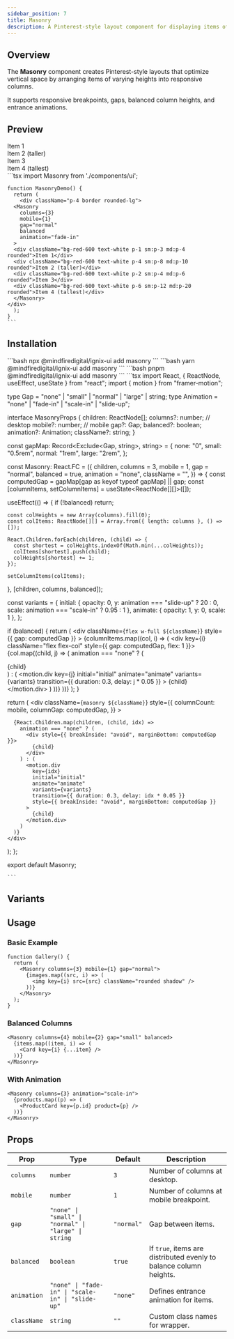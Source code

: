 ```yaml
---
sidebar_position: 7
title: Masonry
description: A Pinterest-style layout component for displaying items of varying heights in a responsive grid.
---
```



## Overview

The **Masonry** component creates Pinterest-style layouts that optimize vertical space by arranging items of varying heights into responsive columns.

It supports responsive breakpoints, gaps, balanced column heights, and entrance animations.

## Preview

<Tabs defaultValue="preview">
  <TabItem value="preview" label="Preview" default>
    <div className="p-4 border rounded-lg">
      <Masonry 
        columns={3}
        mobile={1}
        gap="normal"
        balanced
        animation="fade-in"
      >
      <div className="bg-red-600 text-white p-1 sm:p-3 md:p-4 rounded">Item 1</div>
      <div className="bg-red-600 text-white p-4 sm:p-8 md:p-10 rounded">Item 2 (taller)</div>
      <div className="bg-red-600 text-white p-2 sm:p-4 md:p-6 rounded">Item 3</div>
      <div className="bg-red-600 text-white p-6 sm:p-12 md:p-20 rounded">Item 4 (tallest)</div>
      </Masonry>
    </div>
  </TabItem>
  <TabItem value="code" label="Code">
    ```tsx
    import Masonry from './components/ui';

    function MasonryDemo() {
      return (
        <div className="p-4 border rounded-lg">
      <Masonry 
        columns={3}
        mobile={1}
        gap="normal"
        balanced
        animation="fade-in"
      >
      <div className="bg-red-600 text-white p-1 sm:p-3 md:p-4 rounded">Item 1</div>
      <div className="bg-red-600 text-white p-4 sm:p-8 md:p-10 rounded">Item 2 (taller)</div>
      <div className="bg-red-600 text-white p-2 sm:p-4 md:p-6 rounded">Item 3</div>
      <div className="bg-red-600 text-white p-6 sm:p-12 md:p-20 rounded">Item 4 (tallest)</div>
      </Masonry>
    </div>
      );
    }
    ```
  </TabItem>
</Tabs>

## Installation

<Tabs>
  <TabItem value="npm" label="npm" default>
    ```bash
    npx @mindfiredigital/ignix-ui add masonry
    ```
  </TabItem>
  <TabItem value="yarn" label="Yarn">
    ```bash
    yarn @mindfiredigital/ignix-ui add masonry
    ```
  </TabItem>
  <TabItem value="pnpm" label="pnpm">
    ```bash
    pnpm @mindfiredigital/ignix-ui add masonry
    ```
  </TabItem>
  <TabItem value="manual" label="manual">
    ```tsx
    import React, { ReactNode, useEffect, useState } from "react";
import { motion } from "framer-motion";

type Gap = "none" | "small" | "normal" | "large" | string;
type Animation = "none" | "fade-in" | "scale-in" | "slide-up";

interface MasonryProps {
  children: ReactNode[];
  columns?: number; // desktop
  mobile?: number; // mobile
  gap?: Gap;
  balanced?: boolean;
  animation?: Animation;
  className?: string;
}

const gapMap: Record<Exclude<Gap, string>, string> = {
  none: "0",
  small: "0.5rem",
  normal: "1rem",
  large: "2rem",
};

const Masonry: React.FC<MasonryProps> = ({
  children,
  columns = 3,
  mobile = 1,
  gap = "normal",
  balanced = true,
  animation = "none",
  className = "",
}) => {
  const computedGap = gapMap[gap as keyof typeof gapMap] || gap;
  const [columnItems, setColumnItems] = useState<ReactNode[][]>([]);

  useEffect(() => {
    if (!balanced) return;

    const colHeights = new Array(columns).fill(0);
    const colItems: ReactNode[][] = Array.from({ length: columns }, () => []);

    React.Children.forEach(children, (child) => {
      const shortest = colHeights.indexOf(Math.min(...colHeights));
      colItems[shortest].push(child);
      colHeights[shortest] += 1;
    });

    setColumnItems(colItems);
  }, [children, columns, balanced]);

  const variants = {
    initial: { opacity: 0, y: animation === "slide-up" ? 20 : 0, scale: animation === "scale-in" ? 0.95 : 1 },
    animate: { opacity: 1, y: 0, scale: 1 },
  };

  if (balanced) {
    return (
      <div
        className={`flex w-full ${className}`}
        style={{ gap: computedGap }}
      >
        {columnItems.map((col, i) => (
          <div key={i} className="flex flex-col" style={{ gap: computedGap, flex: 1 }}>
            {col.map((child, j) => (
              animation === "none" ? (
                <div key={j}>{child}</div>
              ) : (
                <motion.div
                  key={j}
                  initial="initial"
                  animate="animate"
                  variants={variants}
                  transition={{ duration: 0.3, delay: j * 0.05 }}
                >
                  {child}
                </motion.div>
              )
            ))}
          </div>
        ))}
      </div>
    );
  }

  return (
    <div
      className={`masonry ${className}`}
      style={{
        columnCount: mobile,
        columnGap: computedGap,
      }}
    >
      <style>
        {`
          @media (min-width: 768px) {
            .masonry {
              column-count: ${columns};
              column-gap: ${computedGap};
            }
          }
        `}
      </style>

      {React.Children.map(children, (child, idx) =>
        animation === "none" ? (
          <div style={{ breakInside: "avoid", marginBottom: computedGap }}>
            {child}
          </div>
        ) : (
          <motion.div
            key={idx}
            initial="initial"
            animate="animate"
            variants={variants}
            transition={{ duration: 0.3, delay: idx * 0.05 }}
            style={{ breakInside: "avoid", marginBottom: computedGap }}
          >
            {child}
          </motion.div>
        )
      )}
    </div>
  );
};

export default Masonry;

    ```
  </TabItem>
</Tabs>

## Variants


<MasonryDemo />

## Usage

### Basic Example

```tsx
function Gallery() {
  return (
    <Masonry columns={3} mobile={1} gap="normal">
      {images.map((src, i) => (
        <img key={i} src={src} className="rounded shadow" />
      ))}
    </Masonry>
  );
}
```

### Balanced Columns

```tsx
<Masonry columns={4} mobile={2} gap="small" balanced>
  {items.map((item, i) => (
    <Card key={i} {...item} />
  ))}
</Masonry>
```

### With Animation

```tsx
<Masonry columns={3} animation="scale-in">
  {products.map((p) => (
    <ProductCard key={p.id} product={p} />
  ))}
</Masonry>
```

## Props

| Prop        | Type                                                   | Default   | Description                                                             |
|-------------|--------------------------------------------------------|-----------|-------------------------------------------------------------------------|
| `columns`   | `number`                                               | `3`       | Number of columns at desktop.                                           |
| `mobile`    | `number`                                               | `1`       | Number of columns at mobile breakpoint.                                 |
| `gap`       | `"none" \| "small" \| "normal" \| "large" \| string`   | `"normal"`| Gap between items.                                                      |
| `balanced`  | `boolean`                                              | `true`   | If `true`, items are distributed evenly to balance column heights.      |
| `animation` | `"none" \| "fade-in" \| "scale-in" \| "slide-up"`      | `"none"`  | Defines entrance animation for items.                                   |
| `className` | `string`                                               | `""`      | Custom class names for wrapper.                                         |
